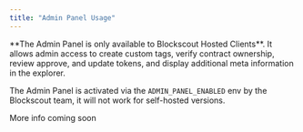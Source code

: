 ```yaml
---
title: "Admin Panel Usage"
---
```


<Warning>
**The Admin Panel is only available to Blockscout Hosted Clients**. It allows admin access to create custom tags, verify contract ownership, review approve, and update tokens, and display additional meta information in the explorer.

The Admin Panel is activated via the `ADMIN_PANEL_ENABLED` env by the Blockscout team, it will not work for self-hosted versions.
</Warning>

<Info>
More info coming soon

</Info>


